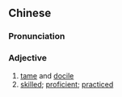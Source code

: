 ==Chinese==
{{zh-forms|s=驯熟}}

===Pronunciation===
{{zh-pron
|m=xùn熟
|mn=qz,xm,zz:sûn-sio̍k
|cat=a
}}

===Adjective===
{{zh-adj}}

# [[tame]] and [[docile]]
# [[skilled]]; [[proficient]]; [[practiced]]